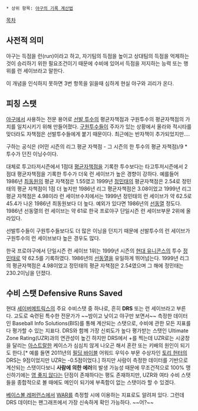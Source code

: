  * 상위 항목: [[야구의 기록 계산법]]
[[목차]]
== 사전적 의미 ==
야구는 득점을 런(run)이라고 하고, 자기팀의 득점을 높이고 상대팀의 득점을 억제하는 것이 승리하기 위한 필요조건이기 때문에 수비에 있어서 득점을 저지하는 능력 또는 행위를 런 세이브라고 말한다.

이 개념을 인식하지 못하면 3번 항목을 읽을때 심하게 현실 야구와 괴리가 온다.

== 피칭 스탯 ==
[[야구]]에서 사용하는 전문 용어로 [[선발 투수]]의 평균자책점과 구원투수의 평균자책점의 가치를 일치시키기 위해 만들어졌다. [[불펜#s-3|구원투수]]들이 주자가 있는 상황에서 올라와 적시타를 맞더라도 자책점은 선발투수들에게 붙기 때문이다. 최근에는 반자책이 추가되었지만....

구하는 공식은 (어떤 시즌의 리그 평균 자책점 - 그 시즌의 한 투수의 평균 자책점)/9 * 투수가 던진 이닝수이다.

대체로 투고타저시즌에서 1점대 [[평균자책점]]을 기록한 투수보다는 타고투저시즌에서 2점대 평균자책점을 기록한 투수가 더욱 런 세이브가 높은 경향이 강하다. 예를들어 1986년 [[최동원]]의 평균 자책점은 1.55였고 1999년 [[정민태]]의 평균자책점은 2.54로 정민태의 평균 자책점이 1점 더 높지만 1986년 리그 평균자책점은 3.08이었고 1999년 리그 평균 자책점은 4.98이라 런 세이브수치에서는 1999년 정민태의 런 세이브가 약 62.5로 45.4가 나온 1986년 최동원보다 더 높다. 예외가 있다면 1986년의 [[선동열]] 정도다. 1986년 선동열의 런 세이브는 약 61로 한국 프로야구 단일시즌 런 세이브부문 2위에 올라있다.

선발투수들이 구원투수들보다도 더 많은 이닝을 던지기 때문에 선발투수의 런 세이브가 구원투수의 런 세이브보다 높은 경우도 많다. 

한국 프로야구에서 단일시즌 런 세이브 1위는 1999년 시즌의 [[현대 유니콘스]]의 투수 [[정민태]]로 약 62.5를 기록하였다. 1986년의 [[선동열]]을 유일하게 뛰어넘는다. 1999년 리그의 평균자책점은 4.98이었고 정민태의 평균 자책점은 2.54였으며 그 해에 정민태는 230.2이닝을 던졌다.

== 수비 스탯 Defensive Runs Saved ==
현대 [[세이버메트릭스]]의 주요 수비스탯 중 하나로, 흔히 '''DRS''' 또는 런 세이브라고 부른다. 고도로 숙련된 특수한 전문가가 ~~밤이고 낮이고 야구만 보면서~~ 측정한 데이터인 Baseball Info Solutions(BIS)를 통해 계산되는 스탯으로, 수비에 관한 모든 지표를 다 평가할 수 있는 지표다. DRS와 함께 가장 신뢰도가 높다 평가받는 스탯인 Ultimate Zone Rating(UZR)과의 연관성이 높긴 하지만 DRS에서 +를 찍는데 UZR로는 시궁창을 달리는 [[아스트랄]]한 케이스가 심심치 않게 나오곤 해서 혼란 또는 키배의 원인이 되기도 한다.[* 예를 들면 2011년의 [[필딩 바이블]] 어워드 우익수 부문 수상자인 [[토리 헌터]]의 DRS는 9점이었지만 UZR는 -0.5점이었다.] 하지만 사람이 측정한 데이터를 기반으로 계산되는 스탯이다보니 '''사람에 의한 에러'''의 발생 가능성 때문에 무조건적으로 100% 맹신하기에는 [[영 좋지 않다]]는 단점이 존재하다는 평도 존재하지만, UZR와 여타 수비 스탯들을 종합적으로 볼 때에도 메인이 되기에 부족함이 없는 스탯이라 할 수 있겠다.

[[베이스볼 레퍼런스]]에서 [[WAR]]를 측정할 시에 이용하는 지표로도 알려져 있다.
그런데 DRS 데이터는 팬그래프에서 가장 신속하게 확인 가능하다. ~~어?~~
